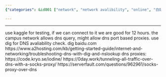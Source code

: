 ```yaml
---
{"categories": &id001 ["network", "network avalibility", "online", "白嫖"], "category": "DNS proxies", "date": "2022-05-05 07:06:08", "description": "This article discusses the use of DNS proxies to bypass campus network restrictions. It introduces tools such as Kaggle and dig for testing connectivity and provides examples of potential DNS proxy solutions. Additionally, it offers troubleshooting resources to help users resolve any issues they may encounter.", "tags": *id001, "title": "DNS Proxy for Campus Network"}

---
```


------
use kaggle for testing, if we can connect to it we are good for 12 hours.
the campus network allows dns query, might allow dns port based proxies.
use dig for DNS avaliability check.
dig baidu.com
https://www.a2hosting.com/kb/getting-started-guide/internet-and-networking/troubleshooting-dns-with-dig-and-nslookup
dns proxies:
https://code.kryo.se/iodine/
https://0day.work/tunneling-all-traffic-over-dns-with-a-socks-proxy/
https://serverfault.com/questions/962961/socks-proxy-over-dns
